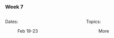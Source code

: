 ### Week 7

:::: {.columns}

::: {.column width="50%"}

Dates: 

: Feb 19-23

:::

::: {.column width="50%"}

Topics:

: More

:::

::::